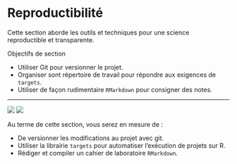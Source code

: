 # Reproductibilité {#sec-reprod .unnumbered}

Cette section aborde les outils et techniques pour une science reproductible et transparente. 

Objectifs de section

- Utiliser Git pour versionner le projet.
- Organiser sont répertoire de travail pour répondre aux exigences de `targets`.
- Utiliser de façon rudimentaire `RMarkdown` pour consigner des notes.

--- 

[![](https://img.shields.io/badge/HTML-Pr%C3%A9sentation-blue)](https://econumuds.github.io/BIO500/bloc2/) [![](https://img.shields.io/badge/PDF-Pr%C3%A9sentation-yellow)](https://econumuds.github.io/BIO500/bloc2/bloc2.pdf)

Au terme de cette section, vous serez en mesure de :

- De versionner les modifications au projet avec git.
- Utiliser la librairie `targets` pour automatiser l'exécution de projets sur R.
- Rédiger et compiler un cahier de laboratoire `RMarkdown`.